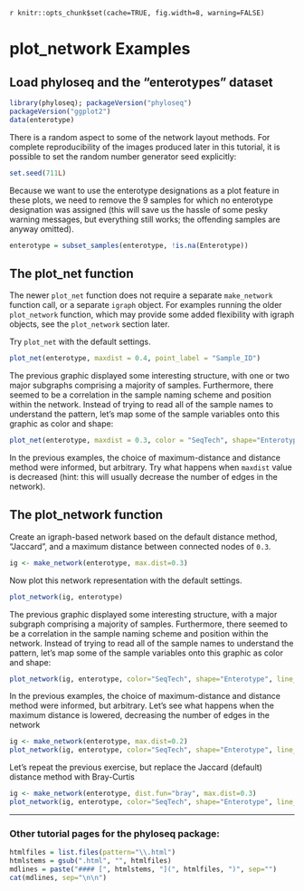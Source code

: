 `r knitr::opts_chunk$set(cache=TRUE, fig.width=8, warning=FALSE)`

plot_network Examples
========================================================
## Load phyloseq and the "enterotypes" dataset

```r
library(phyloseq); packageVersion("phyloseq")
packageVersion("ggplot2")
data(enterotype)
```

There is a random aspect to some of the network layout methods. For complete reproducibility of the images produced later in this tutorial, it is possible to set the random number generator seed explicitly:

```r
set.seed(711L)
```

Because we want to use the enterotype designations as a plot feature in these plots, 
we need to remove the 9 samples for which no enterotype designation was assigned 
(this will save us the hassle of some pesky warning messages, 
but everything still works; the offending samples are anyway omitted).

```r
enterotype = subset_samples(enterotype, !is.na(Enterotype))
```

## The plot_net function 

The newer `plot_net` function does not require
a separate `make_network` function call, 
or a separate `igraph` object.
For examples running the older `plot_network` function,
which may provide some added flexibility with igraph objects,
see the `plot_network` section later.

Try `plot_net` with the default settings.

```r
plot_net(enterotype, maxdist = 0.4, point_label = "Sample_ID")
```

The previous graphic displayed some interesting structure, 
with one or two major subgraphs comprising a majority of samples. 
Furthermore, there seemed to be a correlation in the sample naming scheme
and position within the network. 
Instead of trying to read all of the sample names to understand the pattern, 
let's map some of the sample variables onto this graphic as color and shape:

```r
plot_net(enterotype, maxdist = 0.3, color = "SeqTech", shape="Enterotype")
```

In the previous examples, the choice of maximum-distance and distance method were informed, but arbitrary. 
Try what happens when `maxdist` value is decreased
(hint: this will usually decrease the number of edges in the network).


## The plot_network function 

Create an igraph-based network based on the default distance method, "Jaccard",
and a maximum distance between connected nodes of `0.3`.

```r
ig <- make_network(enterotype, max.dist=0.3)
```

Now plot this network representation with the default settings.

```r
plot_network(ig, enterotype)
```
The previous graphic displayed some interesting structure, 
with a major subgraph comprising a majority of samples. 
Furthermore, there seemed to be a correlation in the sample naming scheme
and position within the network. 
Instead of trying to read all of the sample names to understand the pattern, 
let's map some of the sample variables onto this graphic as color and shape:

```r
plot_network(ig, enterotype, color="SeqTech", shape="Enterotype", line_weight=0.4, label=NULL)
```

In the previous examples, the choice of maximum-distance and distance method were informed, but arbitrary. Let's see what happens when the maximum distance is lowered, decreasing the number of edges in the network

```r
ig <- make_network(enterotype, max.dist=0.2)
plot_network(ig, enterotype, color="SeqTech", shape="Enterotype", line_weight=0.4, label=NULL)
```

Let's repeat the previous exercise, but replace the Jaccard (default) distance  method with Bray-Curtis

```r
ig <- make_network(enterotype, dist.fun="bray", max.dist=0.3)
plot_network(ig, enterotype, color="SeqTech", shape="Enterotype", line_weight=0.4, label=NULL)
```
			


---

### Other tutorial pages for the phyloseq package:

```r
htmlfiles = list.files(pattern="\\.html")
htmlstems = gsub(".html", "", htmlfiles)
mdlines = paste("#### [", htmlstems, "](", htmlfiles, ")", sep="")
cat(mdlines, sep="\n\n")
```

